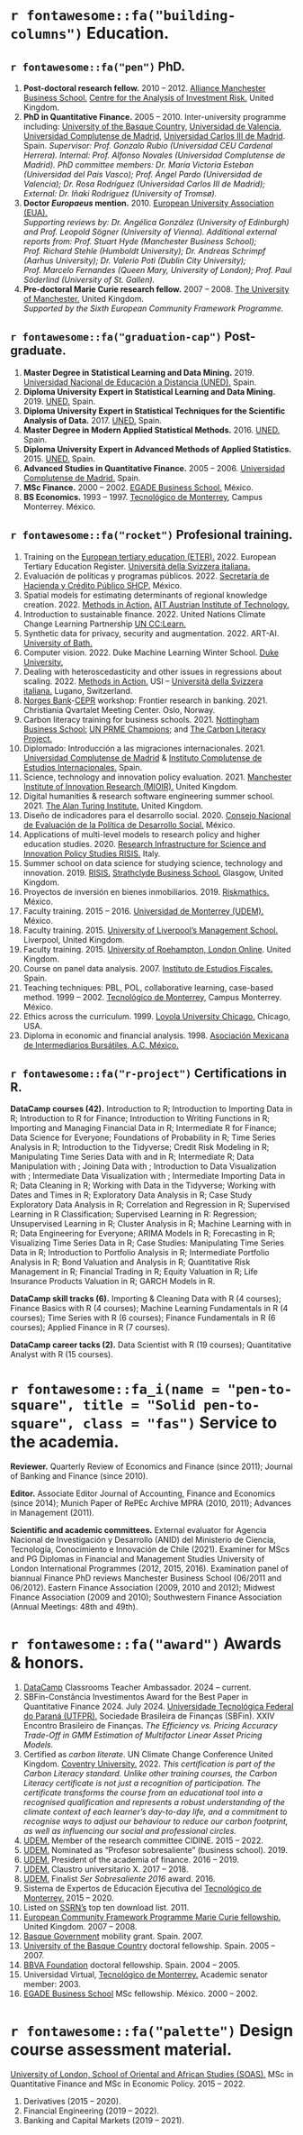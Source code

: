 # `r fontawesome::fa("building-columns")` Education.

## `r fontawesome::fa("pen")` PhD.

1. **Post-doctoral research fellow.** 2010 – 2012. [Alliance Manchester Business School.](https://www.alliancembs.manchester.ac.uk/) [Centre for the Analysis of Investment Risk.](https://www.alliancembs.manchester.ac.uk/research/accounting-and-finance/centre-for-the-analysis-of-investment-risk/) United Kingdom.
2. **PhD in Quantitative Finance.** 2005 – 2010.
Inter-university programme including: [University of the Basque Country,](https://www.ehu.eus/en/en-home) [Universidad de Valencia,](https://www.uv.es/) [Universidad Complutense de Madrid,](https://www.ucm.es/) [Universidad Carlos III de Madrid](https://www.uc3m.es/inicio). Spain. *Supervisor: Prof. Gonzalo Rubio (Universidad CEU Cardenal Herrera). Internal: Prof. Alfonso Novales (Universidad Complutense de Madrid). PhD committee members: Dr. María Victoria Esteban (Universidad del País Vasco); Prof.  Ángel Pardo (Universidad de Valencia); Dr. Rosa Rodríguez (Universidad Carlos III de Madrid); External: Dr. Iñaki Rodríguez (University of Tromsø).*
3. **Doctor *Europaeus* mention.** 2010.
[European University Association (EUA).](https://www.eua.eu/)\
*Supporting reviews by: Dr. Angélica González (University of Edinburgh) and Prof. Leopold Sögner (University of Vienna). Additional external reports from: Prof. Stuart Hyde (Manchester Business School); Prof. Richard Stehle (Humboldt University); Dr. Andreas Schrimpf (Aarhus University); Dr. Valerio Potì (Dublin City University); Prof. Marcelo Fernandes (Queen Mary, University of London); Prof. Paul Söderlind (University of St. Gallen).*
4. **Pre-doctoral Marie Curie research fellow.** 2007 – 2008.
[The University of Manchester.](https://www.manchester.ac.uk/) United Kingdom.\
*Supported by the Sixth European Community Framework Programme.*


## `r fontawesome::fa("graduation-cap")` Post-graduate.

1. **Master Degree in Statistical Learning and Data Mining.** 2019. [Universidad Nacional de Educación a Distancia (UNED).](https://www.uned.es/universidad/inicio.html) Spain.
2. **Diploma University Expert in Statistical Learning and Data Mining.** 2019. [UNED.](https://www.uned.es/universidad/inicio.html) Spain.
3. **Diploma University Expert in Statistical Techniques for the Scientific Analysis of Data.** 2017. [UNED.](https://www.uned.es/universidad/inicio.html) Spain.
4. **Master Degree in Modern Applied Statistical Methods.** 2016. [UNED.](https://www.uned.es/universidad/inicio.html) Spain.
5. **Diploma University Expert in Advanced Methods of Applied Statistics.** 2015. [UNED.](https://www.uned.es/universidad/inicio.html) Spain.
6. **Advanced Studies in Quantitative Finance.** 2005 – 2006. [Universidad Complutense de Madrid.](https://www.ucm.es/) Spain.
7. **MSc Finance.** 2000 – 2002. [EGADE Business School.](https://egade.tec.mx/es/home) México.
8. **BS Economics.** 1993 – 1997. [Tecnológico de Monterrey,](https://tec.mx/es) Campus Monterrey. México.

## `r fontawesome::fa("rocket")` Profesional training.

1. Training on the [European tertiary education (ETER).](https://eter-project.com/about/) 2022. European Tertiary Education Register. [Università della Svizzera italiana.](https://www.usi.ch/it)
2. Evaluación de políticas y programas públicos. 2022. [Secretaría de Hacienda y Crédito Público SHCP.](https://www.gob.mx/shcp) México.
3. Spatial models for estimating determinants of regional knowledge creation. 2022. [Methods in Action.](https://www.risis2.eu/methods-in-action/) [AIT Austrian Institute of Technology.](https://www.ait.ac.at/)
4. Introduction to sustainable finance. 2022. United Nations Climate Change Learning Partnership [UN CC:Learn.](https://www.uncclearn.org/es/)
5. Synthetic data for privacy, security and augmentation. 2022. ART-AI. [University of Bath.](https://www.bath.ac.uk/)
6. Computer vision. 2022. Duke Machine Learning Winter School. [Duke University.](https://duke.edu/)
7. Dealing with heteroscedasticity and other issues in regressions about scaling. 2022. [Methods in Action.](https://www.risis2.eu/methods-in-action/) USI – [Università della Svizzera italiana.](https://www.usi.ch/it) Lugano, Switzerland.
8. [Norges Bank](https://www.norges-bank.no/en/)-[CEPR](https://www.cepr.net/) workshop: Frontier research in banking. 2021. Christiania Qvartalet Meeting Center. Oslo, Norway.
9. Carbon literacy training for business schools. 2021. [Nottingham Business School:](https://www.nottingham.ac.uk/business/) [UN PRME Champions;](https://www.unprme.org/prme-champions/) and [The Carbon Literacy Project.](https://carbonliteracy.com/)
10. Diplomado: Introducción a las migraciones internacionales. 2021. [Universidad Complutense de Madrid](https://www.ucm.es/) & [Instituto Complutense de Estudios Internacionales.](https://www.ucm.es/icei) Spain.
11. Science, technology and innovation policy evaluation. 2021. [Manchester Institute of Innovation Research (MIOIR).](https://www.mioir.manchester.ac.uk/) United Kingdom.
12. Digital humanities & research software engineering summer school. 2021. [The Alan Turing Institute.](https://www.turing.ac.uk/) United Kingdom.
13. Diseño de indicadores para el desarrollo social. 2020. [Consejo Nacional de Evaluación de la Política de Desarrollo Social.](https://www.coneval.org.mx/Paginas/principal.aspx) México.
14. Applications of multi-level models to research policy and higher education studies. 2020. [Research Infrastructure for Science and Innovation Policy Studies RISIS.](https://www.risis2.eu/) Italy.
15. Summer school on data science for studying science, technology and innovation. 2019. [RISIS.](https://www.risis2.eu/) [Strathclyde Business School.](https://www.strath.ac.uk/business/) Glasgow, United Kingdom.
16. Proyectos de inversión en bienes inmobiliarios. 2019. [Riskmathics.](https://riskmathics.com/) México.
17. Faculty training. 2015 – 2016. [Universidad de Monterrey (UDEM).](https://www.udem.edu.mx/es) México.
18. Faculty training. 2015. [University of Liverpool’s Management School.](https://www.liverpool.ac.uk/management/) Liverpool, United Kingdom.
19. Faculty training. 2015. [University of Roehampton, London Online](https://www.roehampton.ac.uk/). United Kingdom.
20. Course on panel data analysis. 2007. [Instituto de Estudios Fiscales.](https://campus.ief.es/) Spain.
21. Teaching techniques: PBL, POL, collaborative learning, case-based method. 1999 – 2002. [Tecnológico de Monterrey,](https://tec.mx/es) Campus Monterrey. México.
22. Ethics across the curriculum. 1999. [Loyola University Chicago.](https://www.luc.edu/) Chicago, USA.
23. Diploma in economic and financial analysis. 1998. [Asociación Mexicana de Intermediarios Bursátiles, A.C. México.](https://www.amib.com.mx/)


## `r fontawesome::fa("r-project")` Certifications in R.

**DataCamp courses (42).** Introduction to R; Introduction to Importing Data in R; Introduction to R for Finance; Introduction to Writing Functions in R; Importing and Managing Financial Data in R; Intermediate R for Finance; Data Science for Everyone; Foundations of Probability in R; Time Series Analysis in R; Introduction to the Tidyverse; Credit Risk Modeling in R; Manipulating Time Series Data with \texttt{xts} and \texttt{zoo} in R; Intermediate R; Data Manipulation with \texttt{dplyr}; Joining Data with \texttt{dplyr}; Introduction to Data Visualization with \texttt{ggplot2}; Intermediate Data Visualization with \texttt{ggplot2}; Intermediate Importing Data in R; Data Cleaning in R; Working with Data in the Tidyverse; Working with Dates and Times in R; Exploratory Data Analysis in R; Case Study Exploratory Data Analysis in R; Correlation and Regression in R; Supervised Learning in R Classification; Supervised Learning in R: Regression; Unsupervised Learning in R; Cluster Analysis in R; Machine Learning with \texttt{caret} in R; Data Engineering for Everyone; ARIMA Models in R; Forecasting in R; Visualizing Time Series Data in R; Case Studies: Manipulating Time Series Data in R; Introduction to Portfolio Analysis in R; Intermediate Portfolio Analysis in R; Bond Valuation and Analysis in R; Quantitative Risk Management in R; Financial Trading in R; Equity Valuation in R; Life Insurance Products Valuation in R; GARCH Models in R.

**DataCamp skill tracks (6).** Importing & Cleaning Data with R (4 courses); Finance Basics with R (4 courses); Machine Learning Fundamentals in R (4 courses); Time Series with R (6 courses); Finance Fundamentals in R (6 courses); Applied Finance in R (7 courses).

**DataCamp career tacks (2).** Data Scientist with R (19 courses); Quantitative Analyst with R (15 courses).


# `r fontawesome::fa_i(name = "pen-to-square", title = "Solid pen-to-square", class = "fas")` Service to the academia.

**Reviewer.** Quarterly Review of Economics and Finance (since 2011); Journal of Banking and Finance (since 2010).

**Editor.** Associate Editor Journal of Accounting, Finance and Economics (since 2014); Munich Paper of RePEc Archive MPRA (2010, 2011); Advances in Management (2011).

**Scientific and academic committees.** External evaluator for Agencia Nacional de Investigación y Desarrollo (ANID) del Ministerio de Ciencia, Tecnología, Conocimiento e Innovación de Chile (2021). Examiner for MScs and PG Diplomas in Financial and Management Studies University of London International Programmes (2012, 2015, 2016). Examination panel of biannual Finance PhD reviews Manchester Business School (06/2011 and 06/2012). Eastern Finance Association (2009, 2010 and 2012); Midwest Finance Association (2009 and 2010); Southwestern Finance Association (Annual Meetings: 48th and 49th).


# `r fontawesome::fa("award")` Awards & honors.

1. [DataCamp](https://www.datacamp.com/) Classrooms Teacher Ambassador. 2024 – current.
2. SBFin-Constância Investimentos Award for the Best Paper in Quantitative Finance 2024. July 2024. [Universidade Tecnológica Federal do Paraná (UTFPR).](https://www.utfpr.edu.br/) Sociedade Brasileira de Finanças (SBFin). XXIV Encontro Brasileiro de Finanças. *The Efficiency vs. Pricing Accuracy Trade-Off in GMM Estimation of Multifactor Linear Asset Pricing Models.*
3. Certified as *carbon literate*. UN Climate Change Conference United Kingdom. [Coventry University.](https://www.coventry.ac.uk/) 2022.
*This certification is part of the Carbon Literacy standard. Unlike other training courses, the Carbon Literacy certificate is not just a recognition of participation. The certificate transforms the course from an educational tool into a recognised qualification and represents a robust understanding of the climate context of each learner’s day-to-day life, and a commitment to recognise ways to adjust our behaviour to reduce our carbon footprint, as well as influencing our social and professional circles.*
4. [UDEM.](https://www.udem.edu.mx/es) Member of the research committee CIDINE. 2015 – 2022.
5. [UDEM.](https://www.udem.edu.mx/es) Nominated as "Profesor sobresaliente" (business school). 2019.
6. [UDEM.](https://www.udem.edu.mx/es) President of the academia of finance. 2016 – 2019.
7. [UDEM.](https://www.udem.edu.mx/es) Claustro universitario X. 2017 – 2018.
8. [UDEM.](https://www.udem.edu.mx/es) Finalist *Ser Sobresaliente 2016* award. 2016.
9. Sistema de Expertos de Educación Ejecutiva del [Tecnológico de Monterrey.](https://tec.mx/es) 2015 – 2020.
10. Listed on [SSRN’s](https://www.ssrn.com/index.cfm/en/) top ten download list. 2011.
11. [European Community Framework Programme Marie Curie fellowship.](https://marie-sklodowska-curie-actions.ec.europa.eu/) United Kingdom. 2007 – 2008.
12. [Basque Government](https://www.euskadi.eus/gobierno-vasco/inicio/) mobility grant. Spain. 2007.
13. [University of the Basque Country](https://www.ehu.eus/en/en-home) doctoral fellowship. Spain. 2005 – 2007.
14. [BBVA Foundation](https://www.fundacionbbva.mx/) doctoral fellowship. Spain. 2004 – 2005.
15. Universidad Virtual, [Tecnológico de Monterrey.](https://tec.mx/es) Academic senator member: 2003.
16. [EGADE Business School](https://egade.tec.mx/es/home) MSc fellowship. México. 2000 – 2002.

# `r fontawesome::fa("palette")` Design course assessment material.

[University of London, School of Oriental and African Studies (SOAS).](https://www.soas.ac.uk/) MSc in Quantitative Finance and MSc in Economic Policy. 2015 – 2022.

1. Derivatives (2015 – 2020).
2. Financial Engineering (2019 – 2022).
3. Banking and Capital Markets (2019 – 2021).
